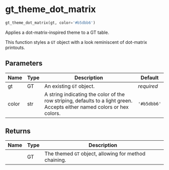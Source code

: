 # gt_theme_dot_matrix { #gt_extras.gt_theme_dot_matrix }

```python
gt_theme_dot_matrix(gt, color='#b5dbb6')
```

Applies a dot-matrix-inspired theme to a GT table.

This function styles a `GT` object with a look reminiscent of dot-matrix printouts.

## Parameters {.doc-section .doc-section-parameters}

| Name   | Type   | Description                                                                                                              | Default     |
|--------|--------|--------------------------------------------------------------------------------------------------------------------------|-------------|
| gt     | GT     | An existing `GT` object.                                                                                                 | _required_  |
| color  | str    | A string indicating the color of the row striping, defaults to a light green. Accepts either named colors or hex colors. | `'#b5dbb6'` |

## Returns {.doc-section .doc-section-returns}

| Name   | Type   | Description                                           |
|--------|--------|-------------------------------------------------------|
|        | GT     | The themed `GT` object, allowing for method chaining. |